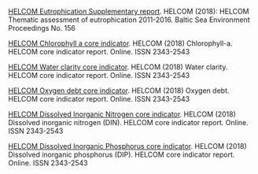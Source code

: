 [HELCOM Eutrophication Supplementary report](http://stateofthebalticsea.helcom.fi/wp-content/uploads/2019/09/BSEP156-Eutrophication.pdf). HELCOM (2018): HELCOM Thematic assessment of eutrophication 2011-2016. Baltic Sea Environment Proceedings No. 156

[HELCOM Chlorophyll a core indicator](https://helcom.fi/media/core%20indicators/Chlorophyll-a-HELCOM-core-indicator-2018.pdf). HELCOM (2018) Chlorophyll-a. HELCOM core indicator report. Online. ISSN 2343-2543 

[HELCOM Water clarity core indicator](https://helcom.fi/media/core%20indicators/Water-clarity-HELCOM-core-indicator-2018.pdf). HELCOM (2018) Water clarity. HELCOM core indicator report. Online. ISSN 2343-2543 

[HELCOM Oxygen debt core indicator](https://helcom.fi/media/core%20indicators/Oxygen-debt-HELCOM-core-indicator-2018.pdf). HELCOM (2018) Oxygen debt. HELCOM core indicator report. Online. ISSN 2343-2543 

[HELCOM Dissolved Inorganic Nitrogen core indicator](https://helcom.fi/media/core%20indicators/Dissolved-inorganic-nitrogen-DIN-HELCOM-core-indicator-2018.pdf). HELCOM (2018) Dissolved inorganic nitrogen (DIN). HELCOM core indicator report. Online. ISSN 2343-2543 

[HELCOM Dissolved Inorganic Phosphorus core indicator](https://helcom.fi/media/core%20indicators/Dissolved-inorganic-phosphorus-DIP-HELCOM-core-indicator-2018.pdf). HELCOM (2018) Dissolved inorganic phosphorus (DIP). HELCOM core indicator report. Online. ISSN 2343-2543 